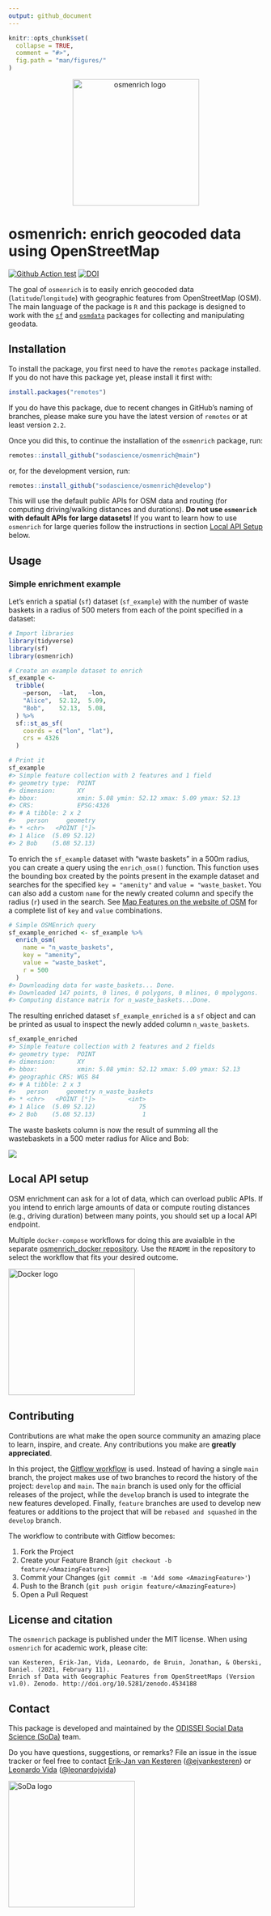 ```yaml
---
output: github_document
---
```


<!-- README.md is generated from README.Rmd-->

```r
knitr::opts_chunk$set(
  collapse = TRUE,
  comment = "#>",
  fig.path = "man/figures/"
)
```

<p align="center">
  <img src="man/figures/logo.png" alt="osmenrich logo" width="250"></img>
</p>

# osmenrich: enrich geocoded data using OpenStreetMap

<!-- badges: start -->
[![Github Action test](https://github.com/sodascience/osmenrich/workflows/R-CMD-check/badge.svg)](https://github.com/sodascience/osmenrich/actions)
[![DOI](https://zenodo.org/badge/337555188.svg)](https://zenodo.org/badge/latestdoi/337555188)
<!-- badges: end -->

The goal of `osmenrich` is to easily enrich geocoded data
(`latitude`/`longitude`) with geographic features from OpenStreetMap (OSM).
The main language of the package is `R` and this package is designed to work
with the [`sf`](https://r-spatial.github.io/sf/) and [`osmdata`](
https://cran.r-project.org/web/packages/osmdata/vignettes/osmdata.html)
packages for collecting and manipulating geodata.

## Installation

To install the package, you first need to have the `remotes` package installed.
If you do not have this package yet, please install it first with:

```r
install.packages("remotes")
```

If you do have this package, due to recent changes in GitHub's naming of branches,
please make sure you have the latest version of `remotes` or at least version
`2.2`.

Once you did this, to continue the installation of the `osmenrich` package, run:

```r
remotes::install_github("sodascience/osmenrich@main")
```

or, for the development version, run:

```r
remotes::install_github("sodascience/osmenrich@develop")
```

This will use the default public APIs for OSM data and routing (for computing
driving/walking distances and durations). __Do not use `osmenrich` with
default APIs for large datasets!__ If you want to learn how to use `osmenrich`
for large queries follow the instructions in section
[Local API Setup](#local-api-setup) below.

## Usage

### Simple enrichment example

Let's enrich a spatial (`sf`) dataset (`sf_example`) with the number of waste
baskets in a radius of 500 meters from each of the point specified in a
dataset:

```r
# Import libraries
library(tidyverse)
library(sf)
library(osmenrich)

# Create an example dataset to enrich
sf_example <-
  tribble(
    ~person,  ~lat,   ~lon,
    "Alice",  52.12,  5.09,
    "Bob",    52.13,  5.08,
  ) %>%
  sf::st_as_sf(
    coords = c("lon", "lat"),
    crs = 4326
  )

# Print it
sf_example
#> Simple feature collection with 2 features and 1 field
#> geometry type:  POINT
#> dimension:      XY
#> bbox:           xmin: 5.08 ymin: 52.12 xmax: 5.09 ymax: 52.13
#> CRS:            EPSG:4326
#> # A tibble: 2 x 2
#>   person     geometry
#> * <chr>   <POINT [°]>
#> 1 Alice  (5.09 52.12)
#> 2 Bob    (5.08 52.13)
```

To enrich the `sf_example` dataset with "waste baskets" in a 500m radius, you
can create a query using the `enrich_osm()` function. This function uses the
bounding box created by the points present in the example dataset and searches
for the specified `key = "amenity"` and `value = "waste_basket`. You can also add a
custom `name` for the newly created column and specify the radius (`r`) used
in the search. See
[Map Features on the website of OSM](https://wiki.openstreetmap.org/wiki/Map_features)
for a complete list of `key` and `value` combinations.

```r
# Simple OSMEnrich query
sf_example_enriched <- sf_example %>%
  enrich_osm(
    name = "n_waste_baskets",
    key = "amenity",
    value = "waste_basket",
    r = 500
  )
#> Downloading data for waste_baskets... Done.
#> Downloaded 147 points, 0 lines, 0 polygons, 0 mlines, 0 mpolygons.
#> Computing distance matrix for n_waste_baskets...Done.
```

The resulting enriched dataset `sf_example_enriched` is a `sf` object and can be printed as usual
to inspect the newly added column `n_waste_baskets`.

```r
sf_example_enriched
#> Simple feature collection with 2 features and 2 fields
#> geometry type:  POINT
#> dimension:      XY
#> bbox:           xmin: 5.08 ymin: 52.12 xmax: 5.09 ymax: 52.13
#> geographic CRS: WGS 84
#> # A tibble: 2 x 3
#>   person     geometry n_waste_baskets
#> * <chr>   <POINT [°]>         <int>
#> 1 Alice  (5.09 52.12)            75
#> 2 Bob    (5.08 52.13)             1
```

The waste baskets column is now the result of summing all the wastebaskets in a 500 meter radius for Alice and Bob:

![](man/figures/example_wastebaskets_r500.png)

## Local API setup

OSM enrichment can ask for a lot of data, which can overload public APIs. If
you intend to enrich large amounts of data or compute routing distances (e.g.,
driving duration) between many points, you should set up a local API endpoint.

Multiple `docker-compose` workflows for doing this are avaialble in the separate
[osmenrich_docker
repository](https://github.com/sodascience/osmenrich_docker). Use the `README`
in the repository to select the workflow that fits your desired outcome.

<img src="man/figures/docker.png" alt="Docker logo" width="250px"/>

<!-- CONTRIBUTING -->
## Contributing

Contributions are what make the open source community an amazing place to
learn, inspire, and create. Any contributions you make are **greatly
appreciated**.

In this project, the [Gitflow workflow](https://nvie.com/posts/a-successful-git-branching-model/)
is used. Instead of having a single `main`
branch, the project makes use of two branches to record the history of the
project: `develop` and `main`. The `main` branch is used only for the
official releases of the project, while the `develop` branch is used to
integrate the new features developed. Finally, `feature` branches are used to
develop new features or additions to the project that will be `rebased and squashed`
in the `develop` branch.

The workflow to contribute with Gitflow becomes:

1. Fork the Project
2. Create your Feature Branch (`git checkout -b feature/<AmazingFeature>`)
3. Commit your Changes (`git commit -m 'Add some <AmazingFeature>'`)
4. Push to the Branch (`git push origin feature/<AmazingFeature>`)
5. Open a Pull Request

## License and citation

The `osmenrich` package is published under the MIT license. When using
`osmenrich` for academic work, please cite:

```
van Kesteren, Erik-Jan, Vida, Leonardo, de Bruin, Jonathan, & Oberski, Daniel. (2021, February 11).
Enrich sf Data with Geographic Features from OpenStreetMaps (Version v1.0). Zenodo. http://doi.org/10.5281/zenodo.4534188
```

<!-- CONTACT -->
## Contact

This package is developed and maintained by the [ODISSEI Social Data Science
(SoDa)](https://odissei-data.nl/nl/soda/) team.

Do you have questions, suggestions, or remarks? File an issue in the issue
tracker or feel free to contact [Erik-Jan van
Kesteren](https://github.com/vankesteren)
([@ejvankesteren](https://twitter.com/ejvankesteren)) or [Leonardo
Vida](https://github.com/leonardovida)
([@leonardojvida](https://twitter.com/leonardojvida))

<img src="man/figures/word_colour-l.png" alt="SoDa logo" width="250px"/>
